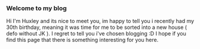 ### Welcome to my blog

Hi I'm Huxley and its nice to meet you, im happy to tell you i recently had my 30th birthday, meaning it was time for me to be sorted into a new house ( defo without JK ). I regret to tell you i've chosen blogging :D I hope if you find this page that there is something interesting for you here.
